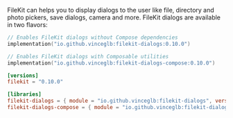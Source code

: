 FileKit can helps you to display dialogs to the user like file, directory and photo pickers, save dialogs, camera and more. FileKit dialogs are available in two flavors:

<CodeGroup>

```kotlin build.gradle.kts
// Enables FileKit dialogs without Compose dependencies
implementation("io.github.vinceglb:filekit-dialogs:0.10.0")

// Enables FileKit dialogs with Composable utilities
implementation("io.github.vinceglb:filekit-dialogs-compose:0.10.0")
```

```toml libs.versions.toml
[versions]
filekit = "0.10.0"

[libraries]
filekit-dialogs = { module = "io.github.vinceglb:filekit-dialogs", version.ref = "filekit" }
filekit-dialogs-compose = { module = "io.github.vinceglb:filekit-dialogs-compose", version.ref = "filekit" }
```

</CodeGroup>
